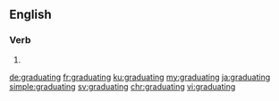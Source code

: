 ==English==

===Verb===
{{head|en|present participle}}

# {{present participle of|graduate|lang=en}}

[[de:graduating]]
[[fr:graduating]]
[[ku:graduating]]
[[my:graduating]]
[[ja:graduating]]
[[simple:graduating]]
[[sv:graduating]]
[[chr:graduating]]
[[vi:graduating]]